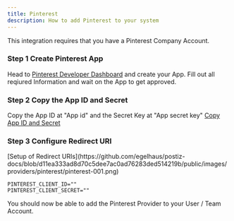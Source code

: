 ---
title: Pinterest
description: How to add Pinterest to your system
---


<Callout>
This integration requires that you have a Pinterest Company Account.
</Callout>

<Steps>

### Step 1 Create Pinterest App
Head to [Pinterest Developer Dashboard](https://developers.pinterest.com/apps/) and create your App. Fill out all reqiured Information and wait on the App to get approved.

### Step 2 Copy the App ID and Secret
Copy the App ID at "App id" and the Secret Key at "App secret key"
[Copy App ID and Secret](https://github.com/egelhaus/postiz-docs/blob/cfd39114ef6d44da864717b23d704f6265cefa84/public/images/providers/pinterest/pinterest-002.png)

### Step 3 Configure Redirect URI

<OAuth2Redirect provider = "pinterest" />
[Setup of Redirect URIs](https://github.com/egelhaus/postiz-docs/blob/d11ea333ad8d70c5dee7ac0ad76283ded514219b/public/images/providers/pinterest/pinterest-001.png)

</Steps>

```env
PINTEREST_CLIENT_ID=""
PINTEREST_CLIENT_SECRET=""
```

You should now be able to add the Pinterest Provider to your User / Team Account.
